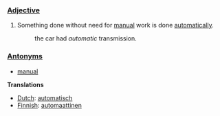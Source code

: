 ===[[Adjective]]===

#Something done without need for [[manual]] work is done [[automatic]]ally.
#:the car had ''automatic'' transmission.

===[[Antonym]]s===

*[[manual]]

'''Translations'''
*[[Dutch]]: [[automatisch]]
*[[Finnish]]: [[automaattinen]]